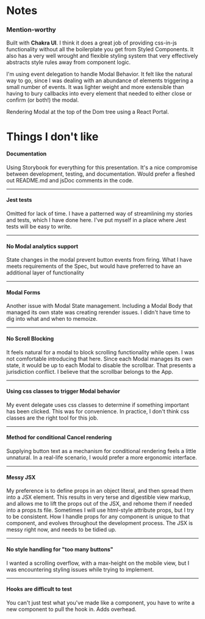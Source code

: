 
<Meta title="Modal/Notes" />

# Notes

### Mention-worthy

Built with **Chakra UI**. I think it does a great job of providing css-in-js functionality without all the boilerplate you get from Styled Components.  It also has a very well wrought and flexible styling system that very effectively abstracts style rules away from component logic.

I'm using event delegation to handle Modal Behavior.  It felt like the natural way to go, since I was dealing with an abundance of elements triggering a small number of events. It was lighter weight and more extensible than having to bury callbacks into every element that needed to either close or confirm (or both!) the modal.

Rendering Modal at the top of the Dom tree using a React Portal.


# Things I don't like
#### Documentation
Using Storybook for everything for this presentation.  It's a nice compromise between development, testing, and documentation. Would prefer a fleshed out README.md and jsDoc comments in the code.

***

#### Jest tests
Omitted for lack of time.  I have a patterned way of streamlining my stories and tests, which I have done here.  I've put myself in a place where Jest tests will be easy to write.

***

#### No Modal analytics support
State changes in the modal prevent button events from firing.  What I have meets requirements of the Spec, but would have preferred to have an additional layer of functionality

***

#### Modal Forms
Another issue with Modal State management.  Including a Modal Body that managed its own state was creating rerender issues.  I didn't have time to dig into what and when to memoize.

***

#### No Scroll Blocking
It feels natural for a modal to block scrolling functionality while open.  I was not comfortable introducing that here. Since each Modal manages its own state, it would be up to each Modal to disable the scrollbar.  That presents a jurisdiction conflict.  I believe that the scrollbar belongs to the App.

***

#### Using css classes to trigger Modal behavior
My event delegate uses css classes to determine if something important has been clicked. This was for convenience. In practice, I don't think css classes are the right tool for this job.

***

#### Method for conditional Cancel rendering
Supplying button text as a mechanism for conditional rendering feels a little unnatural.  In a real-life scenario, I would prefer a more ergonomic interface.

***

#### Messy JSX
My preference is to define props in an object literal, and then spread them into a JSX element.  This results in very terse and digestible view markup, and allows me to lift the props out of the JSX, and rehome them if needed into a props.ts file.  Sometimes I will use html-style attribute props, but I try to be consistent.  How I handle props for any component is unique to that component, and evolves throughout the development process.  The JSX is messy right now, and needs to be tidied up.

***

#### No style handling for "too many buttons"
I wanted a scrolling overflow, with a max-height on the mobile view, but I was encountering styling issues while trying to implement.

***

#### Hooks are difficult to test
You can't just test what you've made like a component, you have to write a new component to pull the hook in.  Adds overhead.
